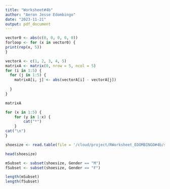 ```yaml
---
title: "Worksheet#4b"
author: "Aeron Jesse Edombingo"
date: "2023-11-21"
output: pdf_document
---
```


```r
vector0 <- abs(c(0, 0, 0, 0, 0))
forloop <- for (x in vector0) {
print(rep(x, 5))
}
```
```r
vectorA <- c(1, 2, 3, 4, 5)
matrixA <- matrix(0, nrow = 5, ncol = 5)
for (i in 1:5) {
  for (j in 1:5) {
    matrixA[i, j] <- abs(vectorA[i] - vectorA[j])
    
  }
}

matrixA
```
```r
for (x in 1:5) {
    for (y in 1:x) {
        cat("*")
    }
cat("\n")
}
```
```r
shoesize <- read.table(file = '/cloud/project/RWorksheet_EDOMBINGO#4b/shoesize.csv', header = TRUE, sep=',')

head(shoesize)
```
```r
mSubset <- subset(shoesize, Gender == "M")
fSubset <- subset(shoesize, Gender == "F")

length(mSubset)
length(fSubset)
```
```r

```